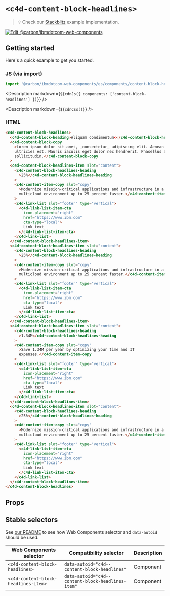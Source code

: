 
# `<c4d-content-block-headlines>`

> 💡 Check our
> [Stackblitz](https://stackblitz.com/github/carbon-design-system/carbon-for-ibm-dotcom/tree/main/packages/web-components/examples/stackblitz/components/content-block-headlines)
> example implementation.

[![Edit @carbon/ibmdotcom-web-components](https://developer.stackblitz.com/img/open_in_stackblitz.svg)](https://stackblitz.com/github/carbon-design-system/carbon-for-ibm-dotcom/tree/main/packages/web-components/examples/stackblitz/components/content-block-headlines)

## Getting started

Here's a quick example to get you started.

### JS (via import)

```javascript
import '@carbon/ibmdotcom-web-components/es/components/content-block-headlines/index.js';
```

<Description
  markdown={`${cdnJs({ components: ['content-block-headlines'] })}`}
/>

<Description markdown={`${cdnCss()}`} />

### HTML

```html
<c4d-content-block-headlines>
  <c4d-content-block-heading>Aliquam condimentum<</c4d-content-block-heading>
  <c4d-content-block-copy
    >Lorem ipsum dolor sit amet, _consectetur_ adipiscing elit. Aenean et
    ultricies est. Mauris iaculis eget dolor nec hendrerit. Phasellus at elit
    sollicitudin.</c4d-content-block-copy
  >
  <c4d-content-block-headlines-item slot="content">
    <c4d-content-block-headlines-heading
      >25%</c4d-content-block-headlines-heading
    >
    <c4d-content-item-copy slot="copy"
      >Modernize mission-critical applications and infrastructure in a hybrid
      multicloud environment up to 25 percent faster.</c4d-content-item-copy
    >
    <c4d-link-list slot="footer" type="vertical">
      <c4d-link-list-item-cta
        icon-placement="right"
        href="https://www.ibm.com"
        cta-type="local">
        Link text
      </c4d-link-list-item-cta>
    </c4d-link-list>
  </c4d-content-block-headlines-item>
  <c4d-content-block-headlines-item slot="content">
    <c4d-content-block-headlines-heading
      >25%</c4d-content-block-headlines-heading
    >
    <c4d-content-item-copy slot="copy"
      >Modernize mission-critical applications and infrastructure in a hybrid
      multicloud environment up to 25 percent faster.</c4d-content-item-copy
    >
    <c4d-link-list slot="footer" type="vertical">
      <c4d-link-list-item-cta
        icon-placement="right"
        href="https://www.ibm.com"
        cta-type="local">
        Link text
      </c4d-link-list-item-cta>
    </c4d-link-list>
  </c4d-content-block-headlines-item>
  <c4d-content-block-headlines-item slot="content">
    <c4d-content-block-headlines-heading
      >1.34M</c4d-content-block-headlines-heading
    >
    <c4d-content-item-copy slot="copy"
      >Save 1.34M per year by optimizing your time and IT
      expenses.</c4d-content-item-copy
    >
    <c4d-link-list slot="footer" type="vertical">
      <c4d-link-list-item-cta
        icon-placement="right"
        href="https://www.ibm.com"
        cta-type="local">
        Link text
      </c4d-link-list-item-cta>
    </c4d-link-list>
  </c4d-content-block-headlines-item>
  <c4d-content-block-headlines-item slot="content">
    <c4d-content-block-headlines-heading
      >25%</c4d-content-block-headlines-heading
    >
    <c4d-content-item-copy slot="copy"
      >Modernize mission-critical applications and infrastructure in a hybrid
      multicloud environment up to 25 percent faster.</c4d-content-item-copy
    >
    <c4d-link-list slot="footer" type="vertical">
      <c4d-link-list-item-cta
        icon-placement="right"
        href="https://www.ibm.com"
        cta-type="local">
        Link text
      </c4d-link-list-item-cta>
    </c4d-link-list>
  </c4d-content-block-headlines-item>
</c4d-content-block-headlines>
```

## Props

<Props of="c4d-content-block-headlines" />
<Description markdown={markdownContents} />

## Stable selectors

See
[our README](https://github.com/carbon-design-system/carbon-for-ibm-dotcom/tree/main/packages/web-components#stable-selectors-for-analytics-and-integratione2e-testing-in-web-components)
to see how Web Components selector and `data-autoid` should be used.

| Web Components selector              | Compatibility selector                            | Description |
| ------------------------------------ | ------------------------------------------------- | ----------- |
| `<c4d-content-block-headlines>`      | `data-autoid="c4d--content-block-headlines"`      | Component   |
| `<c4d-content-block-headlines-item>` | `data-autoid="c4d--content-block-headlines-item"` | Component   |

<Description markdown={contributing} />
